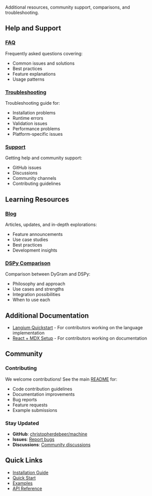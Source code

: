
<PageLayout title="DyGram Resources">


Additional resources, community support, comparisons, and troubleshooting.

## Help and Support

### [FAQ](faq.md)
Frequently asked questions covering:
- Common issues and solutions
- Best practices
- Feature explanations
- Usage patterns

### [Troubleshooting](troubleshooting.md)
Troubleshooting guide for:
- Installation problems
- Runtime errors
- Validation issues
- Performance problems
- Platform-specific issues

### [Support](support.md)
Getting help and community support:
- GitHub issues
- Discussions
- Community channels
- Contributing guidelines

## Learning Resources

### [Blog](blog.md)
Articles, updates, and in-depth explorations:
- Feature announcements
- Use case studies
- Best practices
- Development insights

### [DSPy Comparison](dspy-comparison.md)
Comparison between DyGram and DSPy:
- Philosophy and approach
- Use cases and strengths
- Integration possibilities
- When to use each

## Additional Documentation

- [Langium Quickstart](../LangiumQuickstart.mdx) - For contributors working on the language implementation
- [React + MDX Setup](../ReactMdxSetup.mdx) - For contributors working on documentation

## Community

### Contributing

We welcome contributions! See the main [README](../../README.md) for:
- Code contribution guidelines
- Documentation improvements
- Bug reports
- Feature requests
- Example submissions

### Stay Updated

- **GitHub**: [christopherdebeer/machine](https://github.com/christopherdebeer/machine)
- **Issues**: [Report bugs](https://github.com/christopherdebeer/machine/issues)
- **Discussions**: [Community discussions](https://github.com/christopherdebeer/machine/discussions)

## Quick Links

- [Installation Guide](../getting-started/installation.md)
- [Quick Start](../getting-started/README.md)
- [Examples](../examples/README.md)
- [API Reference](../reference/README.md)


</PageLayout>